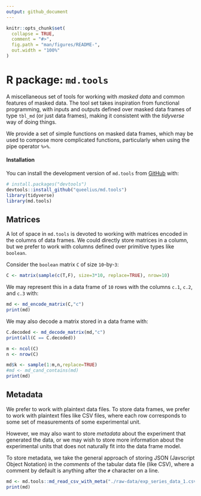 ```yaml
---
output: github_document
---
```


<!-- README.md is generated from README.Rmd. Please edit that file -->

```r
knitr::opts_chunk$set(
  collapse = TRUE,
  comment = "#>",
  fig.path = "man/figures/README-",
  out.width = "100%"
)
```

R package: `md.tools`
=====================

<!-- badges: start -->
<!-- badges: end -->

A miscellaneous set of tools for working with *masked data* and common
features of masked data.
The tool set takes inspiration from functional programming, with inputs and
outputs defined over masked data frames of type `tbl_md` (or just data frames),
making it consistent with the *tidyverse* way of doing things.

We provide a set of simple functions on masked data frames, which
may be used to compose more complicated functions, particularly when using
the pipe operator `%>%`.

#### Installation

You can install the development version of `md.tools` from
[GitHub](https://github.com/queelius/md.tools) with:

```r
# install.packages("devtools")
devtools::install_github("queelius/md.tools")
library(tidyverse)
library(md.tools)
```

## Matrices

A lot of space in `md.tools` is devoted to working with matrices encoded in
the columns of data frames.
We could directly store matrices in a column, but we prefer to work with columns
defined over primitive types like `boolean`.

Consider the `boolean` matrix `C` of size `10`-by-`3`:
```r
C <- matrix(sample(c(T,F), size=3*10, replace=TRUE), nrow=10)
```

We may represent this in a data frame of `10` rows with the columns `c.1`,
`c.2`, and `c.3` with:
```r
md <- md_encode_matrix(C,"c")
print(md)
```

We may also decode a matrix stored in a data frame with:
```r
C.decoded <- md_decode_matrix(md,"c")
print(all(C == C.decoded))
```

```r
m <- ncol(C)
n <- nrow(C)

md$k <- sample(1:m,n,replace=TRUE)
#md <- md_cand_contains(md)
print(md)
```

## Metadata
We prefer to work with plaintext data files.
To store data frames, we prefer to work with plaintext files like CSV files,
where each row corresponds to some set of measurements of some experimental
unit.

However, we may also want to store *metadata* about the experiment that
generated the data, or we may wish to store more information about the
experimental units that does not naturally fit into the data frame model.

To store metadata, we take the general approach of storing JSON (Javscript
Object Notation) in the *comments* of the tabular data file (like CSV), where
a comment by default is anything after the `#` character on a line.

```r
md <- md.tools::md_read_csv_with_meta("./raw-data/exp_series_data_1.csv")
print(md)
```
